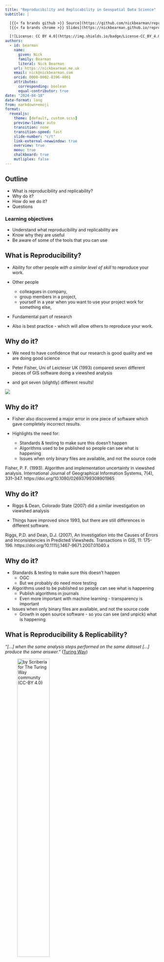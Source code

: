 ```yaml
---
title: "Reproducibility and Replicability in Geospatial Data Science"
subtitle: |

  [{{< fa brands github >}} Source](https://github.com/nickbearman/reproducibility-replicability-gds-penn) |
  [{{< fa brands chrome >}} Slides](https://nickbearman.github.io/reproducibility-replicability-gds-penn)

  [![License: CC BY 4.0](https://img.shields.io/badge/License-CC_BY_4.0-lightgrey.svg)](https://creativecommons.org/licenses/by/4.0/)
authors:
  - id: bearman
    name:
      given: Nick
      family: Bearman
      literal: Nick Bearman
    url: https://nickbearman.me.uk
    email: nick@nickbearman.com
    orcid: 0000-0002-8396-4061
    attributes:
      corresponding: boolean
      equal-contributor: true
date: "2024-04-18"
date-format: long
from: markdown+emoji
format:
  revealjs:
    theme: [default, custom.scss]
    preview-links: auto
    transition: none
    transition-speed: fast
    slide-number: "c/t"
    link-external-newwindow: true
    overview: true
    menu: true
    chalkboard: true
    mutliplex: false
---
```


<!-- Begin: Intro (to FAIR) - NICK -->

## Outline

::: {.fragment}

- What is reproducibility and replicability?
- Why do it?
- How do we do it?
- Questions

:::

::: {.fragment}

### Learning objectives 

- Understand what reproducibility and replicability are
- Know why they are useful
- Be aware of some of the tools that you can use 

:::

## What is Reproducibility?

- Ability for other people *with a similar level of skill* to reproduce your work. 

- Other people
  - colleagues in company, 
  - group members in a project,
  - yourself in a year when you want to use your project work for something else,

- Fundamental part of research

- Also is best practice - which will allow others to reproduce your work. 

## Why do it?

- We need to have confidence that our research is good quality and we are doing good science

- Peter Fisher, Uni of Leicteser UK (1993) compared seven different pieces of GIS software doing a viewshed analysis

- and got seven (slightly) different results!

![](images/fisher-1993-fig8.png)

## Why do it?
 
- Fisher also discovered a major error in one piece of software which gave completely incorrect results.

- Highlights the need for:

  - Standards & testing to make sure this doesn't happen
  - Algorithms used to be published so people can see what is happening
  - Issues when only binary files are available, and not the source code

Fisher, P. F. (1993). Algorithm and implementation uncertainty in viewshed analysis. International Journal of Geographical Information Systems, 7(4), 331–347. https://doi.org/10.1080/02693799308901965

## Why do it?

- Riggs & Dean, Colorado State (2007) did a similar investigation on viewshed analysis

- Things have improved since 1993, but there are still differences in different software. 

Riggs, P.D. and Dean, D.J. (2007), An Investigation into the Causes of Errors and Inconsistencies in Predicted Viewsheds. Transactions in GIS, 11: 175-196. https://doi.org/10.1111/j.1467-9671.2007.01040.x

## Why do it?

- Standards & testing to make sure this doesn't happen
  - OGC
  - But we probably do need more testing
  
- Algorithms used to be published so people can see what is happening
  - Publish algorithms in journals
  - Even more important with machine learning - transparency is important
  
- Issues when only binary files are available, and not the source code
  - Growth in open source software - so you can see (and unpick) what is happening


## What is Reproducibility & Replicability?

*"\[...\] when the same analysis steps performed on the same dataset
\[...\] produce the same answer."* ([Turing
Way](https://the-turing-way.netlify.app/reproducible-research/overview/overview-definitions))

![[by Scriberia for The Turing Way community (CC-BY
4.0)](https://zenodo.org/record/3678226/files/ReproducibleDefinitionGrid.jpg?download=1)](https://zenodo.org/record/3678226/files/ReproducibleDefinitionGrid.jpg?download=1){width="50%"
fig-align="center"}


## How do we make our research reproducible? - **FAIR**:

::: columns
:::: {.column width="50%"}


**Findable**

- Descriptive metadata and persistent identifier (DOI)

**Accessible**

- Code/data could be openly available OR access via authentication and if needed

**Interoperable**

- Data needs to be integrated with other data and interoperate with applications or workflows (Open formats)

**Reusable**

- Documentation and license (Open license - e.g. Creative Commons)


::::

:::: {.column width="50%"}


![[by Scriberia for The Turing Way community (CC-BY
4.0)](https://zenodo.org/record/3678226/files/FAIRPrinciples.jpg?download=1)](https://zenodo.org/record/3678226/files/FAIRPrinciples.jpg?download=1){width="80%"
fig-align="center"}


::::

:::

## Research

- Some journals & conferences ask you to submit code along with your paper

- AGILE - https://reproducible-agile.github.io/

- Anyone (with a similar level of skills) should be able to do reproduce your research and benefit from it. 

- One reason for open source tools.
	
- If you do analysis in ArcGIS Pro, you need ArcGIS Pro to recreate that analysis. 
	
- If you don't have ArcGIS Pro, what do you do?


## It's not just research

Other work can be useful if it can be reproducible:

- quarterly or annual reports

- repeating work over 200 areas, 50 business units, 365 days,

- coming back to your work 6 months later - "please can you update this with this new data?"


## How do we do this?

- Documenting what you did is standard - Methods

- If you can do what you did in a script, then you can also share this

- ArcGIS Pro / QGIS
  - graphical interface, click buttons, etc
  
- R / Python
  - write out the script

## Setup - "environments"

- To replicate a piece of work, you need to know what software they used

- What version

- What libraries / packages

- What version of libraries or packages

- Can record this in text
  - "R 4.3.2, RStudio 2013.12.0, sf library 1.0-16" etc.  

- Or in code
  - renv library https://rstudio.github.io/renv/articles/renv.html
  
## Setup - Docker

- Docker gives you a big box to put all this in

- Then you say - I used this Docker environment

- AGILE has a very nice overview

## Version Control

- If your project evolves over time, you may need to use version control

- Provides a snapshot of your code at a specific point in time - I used this version of my code

- Version Control (Git) allows you to do this, while still developing your code, and to see the differences (diff). 

- GitHub allows you to collaborate with other people on this.


## Writing, Presentations

Also works for writing and presentations as well.

- Markdown allows you to write plan text with tags - stars, hashes, etc.

- Can also do analysis in this

- LaTeX is a developved version of Markdown (or Markdown is a simple version of LaTeX)

- RMarkdown allows you to run R code

- Quarto allows you to run other code (Python, R, etc.)

- This presentation is written in Quarto.


## Markdown example


| Syntax |  Output       |
|------------------|-----------------------|
| `*Italic*`       | *Italic*              |
| `**Bold**`       | **Bold**              |
| `~~strikethrough~~`     | ~~strikethrough~~    |
| `[Link](url)`    | [Link](https://example.com) |
| `i\hbar \frac{\partial \Psi}{\partial t} = -\frac{\hbar^2}{2m} \nabla^2 \Psi + V(\mathbf{r},t) \Psi` | $i\hbar \frac{\partial \Psi}{\partial t} = -\frac{\hbar^2}{2m} \nabla^2 \Psi + V(\mathbf{r},t) \Psi$|



## Markdown example

- Markdown allows you to write plan text with tags - stars, hashes, etc. 

````.markdown
---
title: "My document"
format: html
---
. . .
# Introduction

*Hello Quarto!*

```{{r}}
summary(cars)
```
````

## Rendered Output

![](images/rendering-output.png)

## About Quarto

-   [Quarto](https://quarto.org/) is a new, open-source, scientific and
    technical publishing system
-  Combine text and code to produce formatted documents
-   Publish reproducible and dynamic presentations, dashboards, websites, blogs, and books
    in HTML, PDF, MS Word, etc.
-   Multi-language support for R, Python, Julia, and more
-   Quarto extends [RMarkdown](https://rmarkdown.rstudio.com/) and
    shares similarities with [Juypter Notebooks](https://jupyter.org/).

![[Artwork from "Hello, Quarto" keynote by Julia Lowndes and Mine Çetinkaya-Rundel, presented at RStudio Conference 2022. Illustrated by Allison Horst.](https://allisonhorst.com/cetinkaya-rundel-lowndes-quarto-keynote)](https://cdn.myportfolio.com/45214904-6a61-4e23-98d6-b140f8654a40/c2ef45f1-4a68-4c7a-a43f-bdcf0f90e104_rw_3840.png?h=783eba914284e5adfb9feadcf4ba5f1e){width=70%}

## Formats

- **Documents**: HTML, PDF, MS Word, Open Office, ePub
- **Presentations**: Revealjs, PowerPoint, 
- **Wikis**: MediaWiki, JiraWiki, ...
- Many templates exist for academic documents: [quarto-journals](https://github.com/quarto-journals/)
- And much more: Jupyter, RTF, InDesign, ...


::: columns
::: {.column width="30%"}
![[taken from quarto-journals](https://github.com/quarto-journals/)](images/journal.png)
:::
::: {.column width="30%"}
![[taken from quarto gallery](https://quarto.org/docs/gallery/)](images/presentations-penguins-story.png)
:::
::: {.column width="30%"}
![[taken from quarto gallery](https://quarto.org/docs/gallery/)](images/books-mlr3book.png)
:::
:::



## How does Quarto work?


![taken from [What is Quarto - A Quick Intro FAQ](https://github.com/jansim/tea-talk-quarto/tree/main)](images/quarto.png)

## .qmd

![[qmd file](https://quarto.org/docs/get-started/hello/rstudio.html)](images/rstudio-hello.png)

## .ipynb

![[jupyter notebook](https://quarto.org/docs/get-started/hello/jupyter.html)](images/jupyter-quarto-preview.png)

## Tools
::: columns
::: {.column width="20%"}
![](images/jupyter.svg.png)
![](images/vsc.svg.png)
![](images/rs.svg.png)
:::
::: {.column width="70%"}
::: {.fragment}
![](images/text-editor-quarto-preview.png)
````bash
$ quarto render hello.qmd --to doxc
````
:::
:::
:::




## Markdown text


| Syntax |  Output       |
|------------------|-----------------------|
| `*Italic*`       | *Italic*              |
| `**Bold**`       | **Bold**              |
| `~~strikethrough~~`     | ~~strikethrough~~    |
| `[Link](url)`    | [Link](https://example.com) |
| `i\hbar \frac{\partial \Psi}{\partial t} = -\frac{\hbar^2}{2m} \nabla^2 \Psi + V(\mathbf{r},t) \Psi` | $i\hbar \frac{\partial \Psi}{\partial t} = -\frac{\hbar^2}{2m} \nabla^2 \Psi + V(\mathbf{r},t) \Psi$|



## Code chunks


```r
data(iris)

plot(iris$Sepal.Length, iris$Sepal.Width, 
     main = "Scatter Plot of Sepal Length vs Sepal Width",
     xlab = "Sepal Length (cm)",
     ylab = "Sepal Width (cm)",
     pch = 16, col = iris$Species)

```

## Code chunks

::: {.fragment}
````.markdown
```{{r}}
#| label: "iris-plot"
#| echo: TRUE
#| fig-format: svg
#| cache: TRUEs

data(iris)

plot(iris$Sepal.Length, iris$Sepal.Width, 
     main = "Scatter Plot of Sepal Length vs Sepal Width",
     xlab = "Sepal Length (cm)",
     ylab = "Sepal Width (cm)",
     pch = 16, col = iris$Species)

```
````
defaults to *knitr* engine (you can override the engine with `engine: jupyter`)
:::

::: {.fragment}

````.markdown
```{{python}}
#| label: fig-polar
#| fig-cap: "A line plot on a polar axis"

import numpy as np
import matplotlib.pyplot as plt

r = np.arange(0, 2, 0.01)
theta = 2 * np.pi * r
fig, ax = plt.subplots(
  subplot_kw = {'projection': 'polar'} 
)
ax.plot(theta, r)
ax.set_rticks([0.5, 1, 1.5, 2])
ax.grid(True)
plt.show()
```
````

defaults to *jupyter* engine
:::

::: {.fragment}
You can use Python and R code together using the `reticulate` package
:::

## Quarto Showcase


:::: columns
::: {.column width="50%"}

**Fragments**

::: {.fragment}
Fade in
:::

::: {.fragment .fade-out}
Fade out
:::

::: {.fragment .highlight-red}
Highlight red
:::

::: {.fragment .fade-in-then-out}
Fade in, then out
:::

::: {.fragment .fade-up}
Slide up while fading in
:::

:::

::: {.column width="50%"}
::: {.panel-tabset}
### Tab
Hello...

### Set
...World"
:::
:::

::::

## Quarto Showcase

```ojs
//| panel: input
viewof bill_length_min = Inputs.range(
  [32, 50], 
  {value: 35, step: 1, label: "Bill length (min):"}
)
viewof islands = Inputs.checkbox(
  ["Torgersen", "Biscoe", "Dream"], 
  { value: ["Torgersen", "Biscoe"], 
    label: "Islands:"
  }
)
```

::: {.panel-tabset}

## Plot

```ojs
Plot.rectY(filtered, 
  Plot.binX(
    {y: "count"}, 
    {x: "body_mass_g", fill: "species", thresholds: 20}
  ))
  .plot({
    facet: {
      data: filtered,
      x: "sex",
      y: "species",
      marginRight: 80
    },
    marks: [
      Plot.frame(),
    ]
  }
)
```

## Data

```ojs
Inputs.table(filtered)
```

:::

```ojs
data = FileAttachment("palmer-penguins.csv").csv({ typed: true })
```

```ojs
filtered = data.filter(function(penguin) {
  return bill_length_min < penguin.bill_length_mm &&
         islands.includes(penguin.island);
})
```

# When to use Quarto? {background-opacity="0.7" background-image="images/dalle3/scale.jpeg"}

##  Strengths & Weaknesses of Quarto *for slides*

:::: {.columns}

::: {.column .fragment width="50%"}

**Strengths** 💪

- Consistency in Output
  - Focus on content
- Support for (Explicit) Version Control (e.g. git)
- Great for Code (in Slides)
- Automation / Generated Contents
- Interactivity

:::

::: {.column .fragment width="50%"}

**Weaknesses** 😢

- Harder to do fine layouting
  - No WYSIWYG
- New Syntax to learn
- Software Maturity

:::

::::

## Key Benefit: (Explicit) Version Control {{< fa code-compare >}}

:::: {.columns}

::: {.column width="50%"}
![[by Scriberia for The Turing Way community (CC-BY 4.0)](https://zenodo.org/record/3695300/files/VersionControl.jpg?download=1)](images/turingway/VersionControl.jpg){width=80% fig-align="center"}
:::

::: {.column .fragment width="50%"}

- Going back through time
- Great for collaboration
- Allow sharing and adaptation
  - Just like [this presentation](https://github.com/nickbearman/reproducibility-replicability-gds-penn)
- Allows automation

:::

::::


### Practice what you preach!

By setting up your teaching materials in a reproducible manner, you demonstrate the value of reproducibility directly

- Useful for others
- Useful for future you when you teach this course again


## Reproducible training materials are beneficial to us!

- *I used some slides from a workshop I took part in on reproducible materials, which we developed:*



::: columns
::: {.column width="20%"}
![](https://avatars.githubusercontent.com/u/6410645?v=4)

#### [Nick Bearman](mailto:nick@nickbearman.com)

{{< fa brands github >}} [GitHub](https://github.com/nickbearman)<br>
:::

::: {.column width="20%"}
![](https://avatars.githubusercontent.com/u/83285979?v=4)

#### [Unai Fischer Abaigar](mailto:Unai.FischerAbaigar@stat.uni-muenchen.de)

{{< fa brands github >}} [GitHub](https://github.com/unai-fa)<br>
:::

::: {.column width="20%"}
![](https://avatars.githubusercontent.com/u/7115629?v=4)

#### [Jan Simson](mailto:hi@simson.io)

{{< fa brands github >}} [GitHub](https://simson.io)<br>
:::

::: {.column width="40%"}
{{< fa image >}} **Images:** [Scriberia with The Turing Way
community](https://doi.org/10.5281/zenodo.3332807) (License: [CC BY
4.0](https://creativecommons.org/licenses/by/4.0/))

:computer: **Slides:** Slides are publicly available at
[github.com/jansim/dra-reproducible-materials](https://github.com/jansim/dra-reproducible-materials)

:package: **Software:** Reproducible slides build with
[Quarto](https://quarto.org/) and deployed to [GitHub
Pages](https://pages.github.com/) using [GitHub
Actions](https://github.com/features/actions) (details in the [Quarto
docs](https://quarto.org/docs/publishing/github-pages.html))

{{< fa brands github >}} **Source:** Source code is available at
[github.com/jansim/dra-reproducible-materials](https://github.com/jansim/dra-reproducible-materials)

:trackball: **DOI:** [![DOI](https://zenodo.org/badge/754060284.svg)](https://zenodo.org/doi/10.5281/zenodo.10652968)
(generated using GitHub + [Zenodo](https://zenodo.org/), see [GitHub
docs](https://guides.github.com/activities/citable-code/))

{{< fa scale-balanced >}} **License:** Creative Commons Attribution 4.0
International ([CC BY
4.0](https://creativecommons.org/licenses/by/4.0/))

:speech_balloon: **Contact:** We welcome any feedback via
[email](mailto:nick@nickbearman.com,Unai.FischerAbaigar@stat.uni-muenchen.de,hi@simson.io) or
[GitHub
issues](https://github.com/jansim/dra-reproducible-materials/issues). Thank
you!
:::
:::

## Reproducible training materials are beneficial to us!

::: columns
- *We used the [Reproducible and FAIR Teaching Materials](https://osf.io/gj6hd) slides from the Aug 2023 Train the Trainer programme*
- **Thank you** very much to Esther Plomp and Lennart Wittkuhn :pray: whose [Quarto](https://github.com/jansim/dra-reproducible-materials) slides we used and developed!

::: {.column width="30%"}

![](https://avatars.githubusercontent.com/u/46314469?v=4)

#### Esther Plomp

{{< fa envelope >}} [e.plomp@tudelft.nl](mailto:e.plomp@tudelft.nl)<br>
{{< fa home-user >}} [estherplomp.github.io](https://estherplomp.github.io/)<br>
{{< fa brands github >}} [GitHub](https://github.com/EstherPlomp)<br>
{{< fa brands mastodon >}} [Mastodon](https://scholar.social/@toothFAIRy)

:::

::: {.column width="30%"}
![](https://avatars.githubusercontent.com/u/42233065?v=4)

#### Lennart Wittkuhn

{{< fa envelope >}} [lennart.wittkuhn@uni-hamburg.de](mailto:lennart.wittkuhn@uni-hamburg.de)<br>
{{< fa home-user >}} [lennartwittkuhn.com](https://lennartwittkuhn.com/)<br>
{{< fa brands github >}} [GitHub](https://github.com/lnnrtwttkhn)<br>
{{< fa brands mastodon >}} [Mastodon](https://fediscience.org/@lnnrtwttkhn)<br>

:::
::: {.column width="40%"}

![[by Scriberia for The Turing Way community (CC-BY
4.0)](https://zenodo.org/record/5706310/files/recognition.jpg?download=1)](https://zenodo.org/record/5706310/files/recognition.jpg?download=1){width="80%"
fig-align="center"}

:::
:::


## Additional Resources

- [The Turing Way handbook to reproducible, ethical and collaborative data science](https://the-turing-way.netlify.app)
- Richard McElreath (2020). [Science as amateur software development](https://www.youtube.com/watch?v=zwRdO9_GGhY). YouTube
- Quarto
  - [Quarto Documentation](https://quarto.org/docs/guide/)
  - [Quarto for Academics](https://quarto.org/docs/blog/posts/2023-05-22-quarto-for-academics/) by Mine Çetinkaya-Rundel
- Version Control
  - [Version Control Book](https://lennartwittkuhn.com/version-control-book)
  - https://github.com/git-guides

## Thank you! :pray:

::: columns
::: {.column width="20%"}
![](https://avatars.githubusercontent.com/u/6410645?v=4)

#### [Nick Bearman](mailto:nick@nickbearman.com)

{{< fa brands github >}} [GitHub](https://github.com/nickbearman)<br>
:::

::: {.column width="40%"}
{{< fa image >}} **Images:** [Scriberia with The Turing Way
community](https://doi.org/10.5281/zenodo.3332807) (License: [CC BY
4.0](https://creativecommons.org/licenses/by/4.0/))

:computer: **Slides:** Slides are publicly available at
[github.com/jansim/dra-reproducible-materials](https://github.com/jansim/dra-reproducible-materials)

:package: **Software:** Reproducible slides build with
[Quarto](https://quarto.org/) and deployed to [GitHub
Pages](https://pages.github.com/) using [GitHub
Actions](https://github.com/features/actions) (details in the [Quarto
docs](https://quarto.org/docs/publishing/github-pages.html))

{{< fa brands github >}} **Source:** Source code is available at
[Github.com/nickbearman/reproducibility-replicability-gds-penn](https://github.com/nickbearman/reproducibility-replicability-gds-penn)

{{< fa scale-balanced >}} **License:** Creative Commons Attribution 4.0
International ([CC BY
4.0](https://creativecommons.org/licenses/by/4.0/))

:speech_balloon: **Contact:** We welcome any feedback via
[email](mailto:nick@nickbearman.com) or
[GitHub
issues](https://github.com/nickbearman/reproducibility-replicability-gds-penn/issues). Thank
you!
:::

::: {.column width="20%"}

## Questions ?

:::
:::

